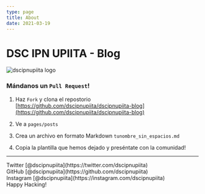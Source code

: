 ```yaml
---
type: page
title: About
date: 2021-03-19
---
```


# DSC IPN UPIITA - Blog


<Image
  alt="dscipnupiita logo"
  width={800}
  height={150}
  src="/images/DSCLOGO.png"
/>

### Mándanos un `Pull Request`!

1. Haz `Fork` y clona el repostorio [https://github.com/dscipnupiita/dscipnupiita-blog](https://github.com/dscipnupiita/dscipnupiita-blog)

2. Ve a `pages/posts`

3. Crea un archivo en formato Markdown `tunombre_sin_espacios.md`

4. Copia la plantilla que hemos dejado y preséntate con la comunidad!
---

<div>
  Twitter [@dscipnupiita](https://twitter.com/dscipnupiita)
  <br />
  GitHub [@dscipnupiita](https://github.com/dscipnupiita)
  <br />
  Instagram [@dscipnupiita](https://instagram.com/dscipnupiita)
  <br />
  Happy Hacking!
</div>
